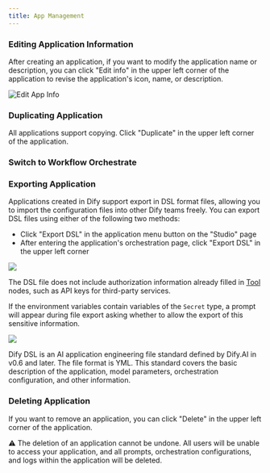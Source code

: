 ```yaml
---
title: App Management
---
```


### Editing Application Information

After creating an application, if you want to modify the application name or description, you can click "Edit info" in the upper left corner of the application to revise the application's icon, name, or description.

![Edit App Info](/images/assets/image-(92).png)

### Duplicating Application

All applications support copying. Click "Duplicate" in the upper left corner of the application.

### Switch to Workflow Orchestrate

### Exporting Application

Applications created in Dify support export in DSL format files, allowing you to import the configuration files into other Dify teams freely. You can export DSL files using either of the following two methods:

* Click "Export DSL" in the application menu button on the "Studio" page
* After entering the application's orchestration page, click "Export DSL" in the upper left corner

![](/images/assets/export-dsl.png)

The DSL file does not include authorization information already filled in [Tool](/en-us/user-guide/build-app/flow-app/nodes/tools) nodes, such as API keys for third-party services.&#x20;

If the environment variables contain variables of the `Secret` type, a prompt will appear during file export asking whether to allow the export of this sensitive information.

![](/images/assets/export-dsl-secret.png)

<Note>
Dify DSL is an AI application engineering file standard defined by Dify.AI in v0.6 and later. The file format is YML. This standard covers the basic description of the application, model parameters, orchestration configuration, and other information.
</Note>

### Deleting Application

If you want to remove an application, you can click "Delete" in the upper left corner of the application.

<Note>
⚠️ The deletion of an application cannot be undone. All users will be unable to access your application, and all prompts, orchestration configurations, and logs within the application will be deleted.
</Note>

